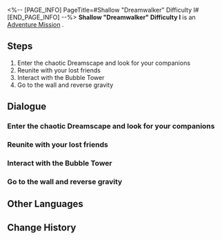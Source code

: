 <%-- [PAGE_INFO]
PageTitle=#Shallow "Dreamwalker" Difficulty I#
[END_PAGE_INFO] --%>
{{Stub|Dialogue, characters, and location(s)}}
{{Mission Infobox
|id            = 8020221
|title         = 
|image         = Mission Shallow "Dreamwalker" Difficulty I.png
|type          = Adventure
|event_name    = 
|chapter       = 
|requirements  = 
|summary       = <!--official mission summary from Fate's Atlas-->
|characters    = <!--characters that appear in this mission-->
|startLocation = <!--location as it intially appears on the mission screen-->
|world         = <!--i.e. Penacony-->
|area          = <!--i.e. A Child's Dream-->
|prev          = 
|next          = 
|exp           = 
|credits       = 
|stellarJade   = 
|other         = 
}}
'''Shallow "Dreamwalker" Difficulty I''' is an [[Adventure Mission]]<!--in [world]-->.

==Steps==
# Enter the chaotic Dreamscape and look for your companions
# Reunite with your lost friends
# Interact with the Bubble Tower
# Go to the wall and reverse gravity

<!--
==Gameplay Notes==

--><!--
==Trial Character==

-->
==Dialogue==
{{Stub Dialogue}}
===Enter the chaotic Dreamscape and look for your companions===
{{Mission Description|type=adventure|location=<!--to be added-->|The chaotic Dreamscape has swept away your companions. You have to delve into the dream to reunite with your lost companions.}}
{{Dialogue Start}}
:{{tx}}
{{Dialogue End}}

===Reunite with your lost friends===
{{Mission Description|type=adventure|location=<!--to be added-->|update|The chaotic Dreamscape has swept away your companions. You have to delve into the dream to reunite with your lost companions.}}
{{Dialogue Start}}
:{{tx}}
{{Dialogue End}}

===Interact with the Bubble Tower===
{{Mission Description|type=adventure|location=<!--to be added-->|update|It's said that certain types of SoulGlad can reverse gravity in the dream... but it could be that the dream bubble producers needed to package their gameplay with some in-game lore.<br />Anyway, use its power to walk on walls.}}
{{Dialogue Start}}
:{{tx}}
{{Dialogue End}}

===Go to the wall and reverse gravity===
{{Mission Description|type=adventure|location=<!--to be added-->|update|It's said that certain types of SoulGlad can reverse gravity in the dream... but it could be that the dream bubble producers needed to package their gameplay with some in-game lore.<br />Anyway, use its power to walk on walls.}}
{{Dialogue Start}}
:{{tx}}
{{Dialogue End}}

==Other Languages==
{{Other Languages
|en   = Shallow "Dreamwalker" Difficulty I
|zhs  = 浅层「梦客漫步」难度I
|zht  = 淺層「夢客漫步」難度I
|ja   = 表層夢境「ドリームウォーク」難易度I
|ko   = 얕은 층 「꿈꾸는 자의 산책」 난이도 I
|es   = Sonambulismo superficial, dificultad I
|fr   = Surface : « Marche-rêve » difficulté I
|ru   = Верхний мир: Сновидец I
|th   = "ย่างก้าวของคนช่างฝัน" ชั้นตื้น ระดับความยาก I
|vi   = "Khách Mộng Dạo Bước" Tầng Cạn - Độ Khó I
|de   = Seicht „Traumwandler“ Schwierigkeitsgrad I
|id   = "Pejalan Mimpi" yang Dangkal: Tingkat Kesulitan I
|pt   = "Caminhante dos Sonhos" Raso Dificuldade I
}}

==Change History==
{{Change History|2.0}}
